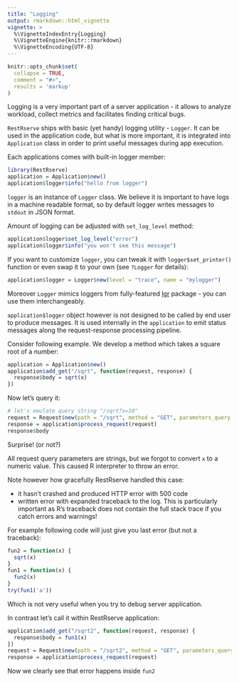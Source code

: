```yaml
---
title: "Logging"
output: rmarkdown::html_vignette
vignette: >
  %\VignetteIndexEntry{Logging}
  %\VignetteEngine{knitr::rmarkdown}
  %\VignetteEncoding{UTF-8}
---
```


```r
knitr::opts_chunk$set(
  collapse = TRUE,
  comment = "#>", 
  results = 'markup'
)
```

Logging is a very important part of a server application - it allows to analyze workload, collect metrics and facilitates finding critical bugs. 

`RestRserve` ships with basic (yet handy) logging utility - `Logger`. It can be used in the application code, but what is more important, it is integrated into `Application` class in order to print useful messages during app execution.


Each applications comes with built-in logger member:

```r
library(RestRserve)
application = Application$new()
application$logger$info("hello from logger")
```
`logger` is an instance of `Logger` class. We believe it is important to have logs in a machine readable format, so by default logger writes messages to `stdout` in JSON format. 

Amount of logging can be adjusted with `set_log_level` method:
```r
application$logger$set_log_level("error")
application$logger$info("you won't see this message")
```

If you want to customize `logger`, you can tweak it with `logger$set_printer()` function or even swap it to your own (see `?Logger` for details):

```r
application$logger = Logger$new(level = "trace", name = "mylogger")
```
Moreover `Logger` mimics loggers from fully-featured [lgr](https://cran.r-project.org/web/packages/lgr/) package - you can use them interchangeably.

`application$logger` object however is not designed to be called by end user to produce messages. It is used internally in the `application` to emit status messages along the request-response processing pipeline.

Consider following example. We develop a method which takes a square root of a number:
```r
application = Application$new()
application$add_get("/sqrt", function(request, response) {
  response$body = sqrt(x)
})
```
Now let's query it:
```r
# let's emulate query string "/sqrt?x=10"
request = Request$new(path = "/sqrt", method = "GET", parameters_query = list(x = "10")) 
response = application$process_request(request)
response$body
```
Surprise! (or not?)

All request query parameters are strings, but we forgot to convert `x` to a numeric value. This caused R interpreter to throw an error. 

Note however how gracefully RestRserve handled this case:

- it hasn't crashed and produced HTTP error with 500 code
- written error with expanded traceback to the log. This is particularly important as R's traceback does not contain the full stack trace if you catch errors and warnings!

For example following code will just give you last error (but not a traceback):
```r
fun2 = function(x) {
  sqrt(x)
}
fun1 = function(x) {
  fun2(x)
}
try(fun1('a'))
```
Which is not very useful when you try to debug server application.


In contrast let's call it within RestRserve application:
```r
application$add_get("/sqrt2", function(request, response) {
  response$body = fun1(x)
})
request = Request$new(path = "/sqrt2", method = "GET", parameters_query = list(x = "10")) 
response = application$process_request(request)
```

Now we clearly see that error happens inside `fun2`
